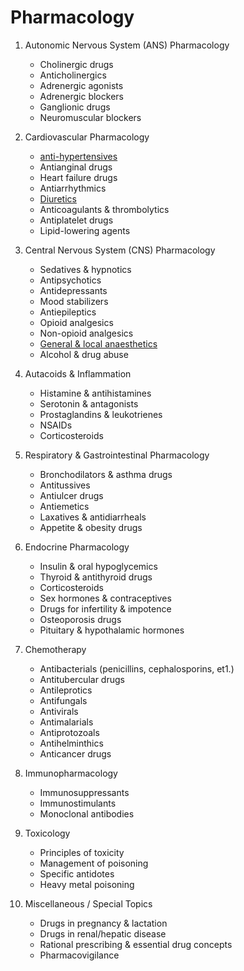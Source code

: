 # Pharmacology

1. Autonomic Nervous System (ANS) Pharmacology
   - Cholinergic drugs
   - Anticholinergics
   - Adrenergic agonists
   - Adrenergic blockers
   - Ganglionic drugs
   - Neuromuscular blockers

1. Cardiovascular Pharmacology
   - [anti-hypertensives](/pharmacology/cardiovascular-system/anti-hypertensives)
   - Antianginal drugs
   - Heart failure drugs
   - Antiarrhythmics
   - [Diuretics](/pharmacology/cardiovascular-system/anti-hypertensives/diuretics/thiazide)
   - Anticoagulants & thrombolytics
   - Antiplatelet drugs
   - Lipid-lowering agents

1. Central Nervous System (CNS) Pharmacology
   - Sedatives & hypnotics
   - Antipsychotics
   - Antidepressants
   - Mood stabilizers
   - Antiepileptics
   - Opioid analgesics
   - Non-opioid analgesics
   - [General & local anaesthetics](/pharmacology/central-nervous-system/anaesthetics/general)
   - Alcohol & drug abuse

1. Autacoids & Inflammation
   - Histamine & antihistamines
   - Serotonin & antagonists
   - Prostaglandins & leukotrienes
   - NSAIDs
   - Corticosteroids

1. Respiratory & Gastrointestinal Pharmacology
   - Bronchodilators & asthma drugs
   - Antitussives
   - Antiulcer drugs
   - Antiemetics
   - Laxatives & antidiarrheals
   - Appetite & obesity drugs

1. Endocrine Pharmacology
   - Insulin & oral hypoglycemics
   - Thyroid & antithyroid drugs
   - Corticosteroids
   - Sex hormones & contraceptives
   - Drugs for infertility & impotence
   - Osteoporosis drugs
   - Pituitary & hypothalamic hormones

1. Chemotherapy
   - Antibacterials (penicillins, cephalosporins, et1.)
   - Antitubercular drugs
   - Antileprotics
   - Antifungals
   - Antivirals
   - Antimalarials
   - Antiprotozoals
   - Antihelminthics
   - Anticancer drugs

1. Immunopharmacology
   - Immunosuppressants
   - Immunostimulants
   - Monoclonal antibodies

1. Toxicology
   - Principles of toxicity
   - Management of poisoning
   - Specific antidotes
   - Heavy metal poisoning

1. Miscellaneous / Special Topics
   - Drugs in pregnancy & lactation
   - Drugs in renal/hepatic disease
   - Rational prescribing & essential drug concepts
   - Pharmacovigilance
